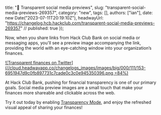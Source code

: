   title: "📱 Transparent social media previews",
  slug: "transparent-social-media-previews-269357",
  category: "new",
  tags: [],
  authors: ["ian"],
  date: new Date("2023-07-11T20:19:10Z"),
  headwayUrl: "https://changelog.hcb.hackclub.com/transparent-social-media-previews-269357" // published: true
});

Now, when you share links from Hack Club Bank on social media or messaging apps, you'll see a preview image accompanying the link, providing the world with an eye-catching window into your organization’s finances.

[![Transparent finances on Twitter](//cloud.headwayapp.co/changelogs_images/images/big/000/111/153-6951947d9c0fb897731c7cade0c3c0e945350396.png =84%)](https://twitter.com/hackclub/status/1679184791713853440?s=20)

At Hack Club Bank, pushing for financial transparency is one of our primary goals. Social media preview images are a small touch that make your finances more shareable and clickable across the web.

Try it out today by enabling [Transparency Mode](https://changelog.bank.hackclub.com/transparency-mode-optional-feature-151427), and enjoy the refreshed visual appeal of sharing your finances!
